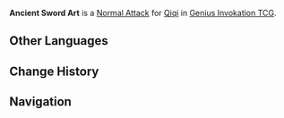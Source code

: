 {{About|the Character Card Skill for [[Genius Invokation TCG]]|the Playable Character Talent|Ancient Sword Art}}
{{Genius Invokation TCG Skill Infobox
|title      = Ancient Sword Art
|image      = Ancient Sword Art Character Card Skill.png
|type       = Normal Attack
|character  = Qiqi
|element    = Cryo
|matching   = 1
|unaligned  = 2
|effect     = Deals 2 {{Color|Physical DMG}}.
|order      = 1
}}
'''Ancient Sword Art''' is a [[Character Card Normal Attack|Normal Attack]] for [[Qiqi (Character Card)|Qiqi]] in [[Genius Invokation TCG]].

==Other Languages==
{{Other Languages|Transclude=Ancient Sword Art}}

==Change History==
{{Change History|4.0}}

==Navigation==
{{Genius Invokation TCG Skill Navbox|Qiqi}}
